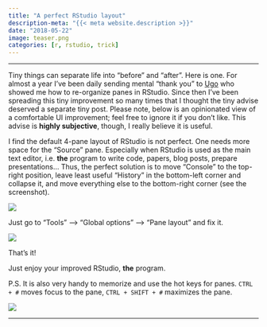 ```yaml
---
title: "A perfect RStudio layout"
description-meta: "{{< meta website.description >}}"
date: "2018-05-22"
image: teaser.png
categories: [r, rstudio, trick]
---
```


***


Tiny things can separate life into "before" and "after". Here is one. For almost a year I've been daily sending mental "thank you" to [Ugo][ugo] who showed me how to re-organize panes in RStudio. Since then I've been spreading this tiny improvement so many times that I thought the tiny advise deserved a separate tiny post. Please note, below is an opinionated view of a comfortable UI improvement; feel free to ignore it if you don't like. This advise is **highly subjective**, though, I really believe it is useful. 

I find the default 4-pane layout of RStudio is not perfect. One needs more space for the "Source" pane. Especially when RStudio is used as the main text editor, i.e. **the** program to write code, papers, blog posts, prepare presentations... Thus, the perfect solution is to move "Console" to the top-right position, leave least useful "History" in the bottom-left corner and collapse it, and move everything else to the bottom-right corner (see the screenshot).



![](layout-annotated.png)


Just go to "Tools" --> "Global options" --> "Pane layout" and fix it.

![](options.png)


That's it!


Just enjoy your improved RStudio, **the** program. 

P.S. It is also very handy to memorize and use the hot keys for panes. `CTRL + #` moves focus to the pane, `CTRL + SHIFT + #` maximizes the pane.

![](hotkeys.png)

***

[ugo]: https://sciences.social/@ugobas
